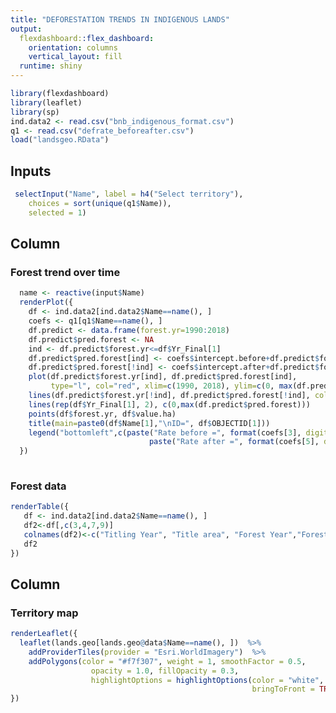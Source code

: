 ```yaml
---
title: "DEFORESTATION TRENDS IN INDIGENOUS LANDS"
output: 
  flexdashboard::flex_dashboard:
    orientation: columns
    vertical_layout: fill
  runtime: shiny
---
```


```r
library(flexdashboard)
library(leaflet)
library(sp)
ind.data2 <- read.csv("bnb_indigenous_format.csv")
q1 <- read.csv("defrate_beforeafter.csv")
load("landsgeo.RData")
```

Inputs {.sidebar}
-----------------------------------------------------------------------

```r
 selectInput("Name", label = h4("Select territory"), 
    choices = sort(unique(q1$Name)), 
    selected = 1)
```

Column {data-width=650}
-----------------------------------------------------------------------
### Forest trend over time

```r
  name <- reactive(input$Name)
  renderPlot({
    df <- ind.data2[ind.data2$Name==name(), ]
    coefs <- q1[q1$Name==name(), ]
    df.predict <- data.frame(forest.yr=1990:2018)
    df.predict$pred.forest <- NA
    ind <- df.predict$forest.yr<=df$Yr_Final[1]
    df.predict$pred.forest[ind] <- coefs$intercept.before+df.predict$forest.yr[ind]*coefs$slope.before
    df.predict$pred.forest[!ind] <- coefs$intercept.after+df.predict$forest.yr[!ind]*coefs$slope.after
    plot(df.predict$forest.yr[ind], df.predict$pred.forest[ind],
         type="l", col="red", xlim=c(1990, 2018), ylim=c(0, max(df.predict$pred.forest)), xlab="Year", ylab="Forest (ha)")
    lines(df.predict$forest.yr[!ind], df.predict$pred.forest[!ind], col="blue")
    lines(rep(df$Yr_Final[1], 2), c(0,max(df.predict$pred.forest)))
    points(df$forest.yr, df$value.ha)
    title(main=paste0(df$Name[1],"\nID=", df$OBJECTID[1]))
    legend("bottomleft",c(paste("Rate before =", format(coefs[3], digits = 4)),
                               paste("Rate after =", format(coefs[5], digits = 4))))
  })
  
```

### Forest data
```r
renderTable({
   df <- ind.data2[ind.data2$Name==name(), ]
   df2<-df[,c(3,4,7,9)]
   colnames(df2)<-c("Titling Year", "Title area", "Forest Year","Forest Area (ha)")
   df2
})
```

Column {data-width=650}
-----------------------------------------------------------------------

### Territory map

```r
renderLeaflet({
  leaflet(lands.geo[lands.geo@data$Name==name(), ])  %>%
    addProviderTiles(provider = "Esri.WorldImagery")  %>% 
    addPolygons(color = "#f7f307", weight = 1, smoothFactor = 0.5,
                  opacity = 1.0, fillOpacity = 0.3,
                  highlightOptions = highlightOptions(color = "white", weight = 2,
                                                      bringToFront = TRUE))
})

```

